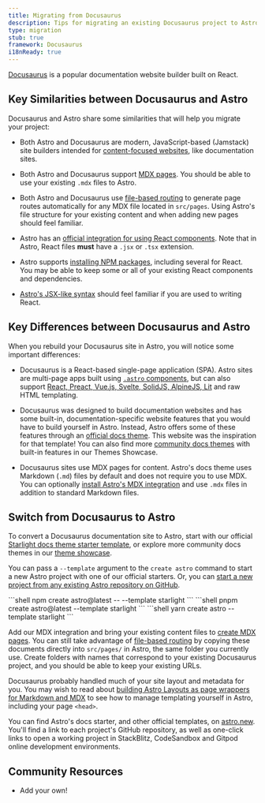```yaml
---
title: Migrating from Docusaurus
description: Tips for migrating an existing Docusaurus project to Astro
type: migration
stub: true
framework: Docusaurus
i18nReady: true
---
```



[Docusaurus](https://Docusaurus.io) is a popular documentation website builder built on React.


## Key Similarities between Docusaurus and Astro

Docusaurus and Astro share some similarities that will help you migrate your project:

- Both Astro and Docusaurus are modern, JavaScript-based (Jamstack) site builders intended for [content-focused websites](/en/concepts/why-astro/#content-focused), like documentation sites. 

- Both Astro and Docusaurus support [MDX pages](/en/guides/markdown-content/). You should be able to use your existing `.mdx` files to Astro.

- Both Astro and Docusaurus use [file-based routing](/en/core-concepts/routing/) to generate page routes automatically for any MDX file located in `src/pages`. Using Astro's file structure for your existing content and when adding new pages should feel familiar.

- Astro has an [official integration for using React components](/en/guides/integrations-guide/react/). Note that in Astro, React files **must** have a `.jsx` or `.tsx` extension.

- Astro supports [installing NPM packages](/en/guides/imports/#npm-packages), including several for React. You may be able to keep some or all of your existing React components and dependencies.

- [Astro's JSX-like syntax](/en/core-concepts/astro-components/#the-component-template) should feel familiar if you are used to writing React.


## Key Differences between Docusaurus and Astro

When you rebuild your Docusaurus site in Astro, you will notice some important differences:

- Docusaurus is a React-based single-page application (SPA). Astro sites are multi-page apps built using [`.astro` components](/en/core-concepts/astro-components/), but can also support [React, Preact, Vue.js, Svelte, SolidJS, AlpineJS, Lit](/en/core-concepts/framework-components/) and raw HTML templating.

- Docusaurus was designed to build documentation websites and has some built-in, documentation-specific website features that you would have to build yourself in Astro. Instead, Astro offers some of these features through an [official docs theme](https://starlight.astro.build). This website was the inspiration for that template! You can also find more [community docs themes](https://astro.build/themes?search=&categories%5B%5D=docs) with built-in features in our Themes Showcase.

- Docusaurus sites use MDX pages for content. Astro's docs theme uses Markdown (`.md`) files by default and does not require you to use MDX. You can optionally [install Astro's MDX integration](/en/guides/integrations-guide/mdx/) and use `.mdx` files in addition to standard Markdown files.


## Switch from Docusaurus to Astro

To convert a Docusaurus documentation site to Astro, start with our official [Starlight docs theme starter template](https://starlight.astro.build), or explore more community docs themes in our [theme showcase](https://astro.build/themes?search=&categories%5B%5D=docs). 

You can pass a `--template` argument to the `create astro` command to start a new Astro project with one of our official starters. Or, you can [start a new project from any existing Astro repository on GitHub](/en/install/auto/#starter-templates).

  <PackageManagerTabs>
    <Fragment slot="npm">
    ```shell
    npm create astro@latest -- --template starlight
    ```
    </Fragment>
    <Fragment slot="pnpm">
    ```shell
    pnpm create astro@latest --template starlight
    ```
    </Fragment>
    <Fragment slot="yarn">
    ```shell
    yarn create astro --template starlight
    ```
    </Fragment>
  </PackageManagerTabs>


Add our MDX integration and bring your existing content files to [create MDX pages](/en/guides/markdown-content/). You can still take advantage of [file-based routing](/en/core-concepts/routing/) by copying these documents directly into `src/pages/` in Astro, the same folder you currently use. Create folders with names that correspond to your existing Docusaurus project, and you should be able to keep your existing URLs. 

Docusaurus probably handled much of your site layout and metadata for you. You may wish to read about [building Astro Layouts as page wrappers for Markdown and MDX](/en/core-concepts/layouts/#markdownmdx-layouts) to see how to manage templating yourself in Astro, including your page `<head>`.

You can find Astro's docs starter, and other official templates, on [astro.new](https://astro.new). You'll find a link to each project's GitHub repository, as well as one-click links to open a working project in StackBlitz, CodeSandbox and Gitpod online development environments.

## Community Resources

- Add your own!
